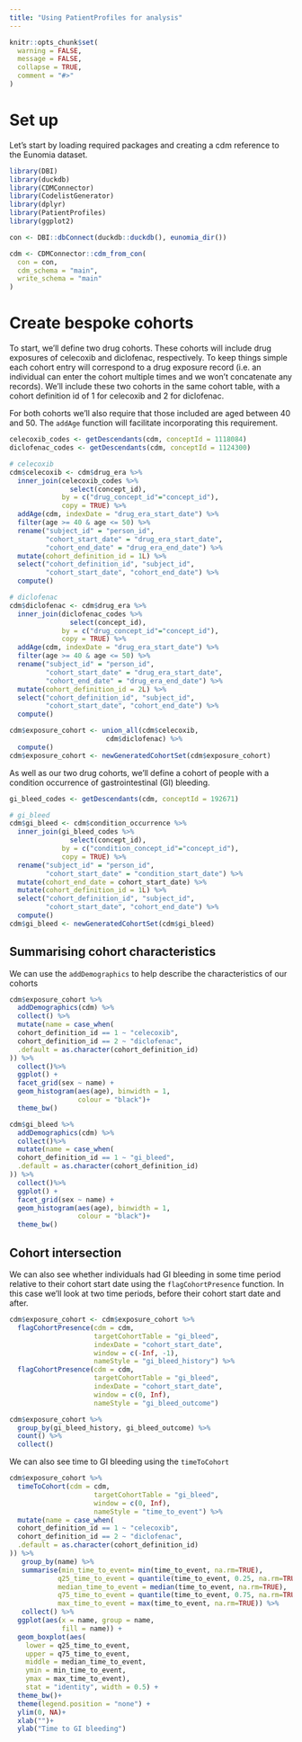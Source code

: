 ```yaml
---
title: "Using PatientProfiles for analysis"
---
```


```r
knitr::opts_chunk$set(
  warning = FALSE,
  message = FALSE,
  collapse = TRUE,
  comment = "#>"
)
```

# Set up 
Let's start by loading required packages and creating a cdm reference to the Eunomia dataset. 

```r
library(DBI)
library(duckdb)
library(CDMConnector)
library(CodelistGenerator)
library(dplyr)
library(PatientProfiles)
library(ggplot2)

con <- DBI::dbConnect(duckdb::duckdb(), eunomia_dir())

cdm <- CDMConnector::cdm_from_con(
  con = con,
  cdm_schema = "main",
  write_schema = "main"
)
```


# Create bespoke cohorts

To start, we'll define two drug cohorts. These cohorts will include drug exposures of celecoxib and diclofenac, respectively. To keep things simple each cohort entry will correspond to a drug exposure record (i.e. an individual can enter the cohort multiple times and we won't concatenate any records). We'll include these two cohorts in the same cohort table, with a cohort definition id of 1 for celecoxib and 2 for diclofenac.

For both cohorts we'll also require that those included are aged between 40 and 50. The `addAge` function will facilitate incorporating this requirement.


```r
celecoxib_codes <- getDescendants(cdm, conceptId = 1118084)
diclofenac_codes <- getDescendants(cdm, conceptId = 1124300)

# celecoxib
cdm$celecoxib <- cdm$drug_era %>% 
  inner_join(celecoxib_codes %>% 
               select(concept_id),
             by = c("drug_concept_id"="concept_id"), 
             copy = TRUE) %>% 
  addAge(cdm, indexDate = "drug_era_start_date") %>% 
  filter(age >= 40 & age <= 50) %>% 
  rename("subject_id" = "person_id", 
         "cohort_start_date" = "drug_era_start_date", 
         "cohort_end_date" = "drug_era_end_date") %>% 
  mutate(cohort_definition_id = 1L) %>% 
  select("cohort_definition_id", "subject_id", 
         "cohort_start_date", "cohort_end_date") %>% 
  compute()

# diclofenac
cdm$diclofenac <- cdm$drug_era %>% 
  inner_join(diclofenac_codes %>% 
               select(concept_id),
             by = c("drug_concept_id"="concept_id"), 
             copy = TRUE) %>% 
  addAge(cdm, indexDate = "drug_era_start_date") %>% 
  filter(age >= 40 & age <= 50) %>% 
  rename("subject_id" = "person_id", 
         "cohort_start_date" = "drug_era_start_date", 
         "cohort_end_date" = "drug_era_end_date") %>% 
  mutate(cohort_definition_id = 2L) %>% 
  select("cohort_definition_id", "subject_id", 
         "cohort_start_date", "cohort_end_date") %>% 
  compute()

cdm$exposure_cohort <- union_all(cdm$celecoxib, 
                        cdm$diclofenac) %>% 
  compute()
cdm$exposure_cohort <- newGeneratedCohortSet(cdm$exposure_cohort)
```

As well as our two drug cohorts, we'll define a cohort of people with a condition occurrence of gastrointestinal (GI) bleeding. 

```r
gi_bleed_codes <- getDescendants(cdm, conceptId = 192671)

# gi_bleed
cdm$gi_bleed <- cdm$condition_occurrence %>% 
  inner_join(gi_bleed_codes %>% 
               select(concept_id),
             by = c("condition_concept_id"="concept_id"), 
             copy = TRUE) %>% 
  rename("subject_id" = "person_id", 
         "cohort_start_date" = "condition_start_date") %>% 
  mutate(cohort_end_date = cohort_start_date) %>% 
  mutate(cohort_definition_id = 1L) %>% 
  select("cohort_definition_id", "subject_id", 
         "cohort_start_date", "cohort_end_date") %>% 
  compute()
cdm$gi_bleed <- newGeneratedCohortSet(cdm$gi_bleed)

```

## Summarising cohort characteristics

We can use the `addDemographics` to help describe the characteristics of our cohorts

```r
cdm$exposure_cohort %>%
  addDemographics(cdm) %>% 
  collect() %>% 
  mutate(name = case_when(
  cohort_definition_id == 1 ~ "celecoxib",
  cohort_definition_id == 2 ~ "diclofenac",
  .default = as.character(cohort_definition_id)
)) %>% 
  collect()%>% 
  ggplot() +
  facet_grid(sex ~ name) +
  geom_histogram(aes(age), binwidth = 1,
                 colour = "black")+
  theme_bw()
```


```r
cdm$gi_bleed %>%
  addDemographics(cdm) %>% 
  collect()%>% 
  mutate(name = case_when(
  cohort_definition_id == 1 ~ "gi_bleed",
  .default = as.character(cohort_definition_id)
)) %>% 
  collect()%>% 
  ggplot() +
  facet_grid(sex ~ name) +
  geom_histogram(aes(age), binwidth = 1,
                 colour = "black")+
  theme_bw()
```

## Cohort intersection
We can also see whether individuals had GI bleeding in some time period relative to their cohort start date using the `flagCohortPresence` function. In this case we'll look at two time periods, before their cohort start date and after.
```r
cdm$exposure_cohort <- cdm$exposure_cohort %>% 
  flagCohortPresence(cdm = cdm,
                     targetCohortTable = "gi_bleed", 
                     indexDate = "cohort_start_date",
                     window = c(-Inf, -1), 
                     nameStyle = "gi_bleed_history") %>% 
  flagCohortPresence(cdm = cdm,
                     targetCohortTable = "gi_bleed", 
                     indexDate = "cohort_start_date",
                     window = c(0, Inf), 
                     nameStyle = "gi_bleed_outcome")
```

```r
cdm$exposure_cohort %>% 
  group_by(gi_bleed_history, gi_bleed_outcome) %>% 
  count() %>% 
  collect()
```

We can also see time to GI bleeding using the `timeToCohort`
```r
cdm$exposure_cohort %>% 
  timeToCohort(cdm = cdm,
                     targetCohortTable = "gi_bleed", 
                     window = c(0, Inf), 
                     nameStyle = "time_to_event") %>% 
  mutate(name = case_when(
  cohort_definition_id == 1 ~ "celecoxib",
  cohort_definition_id == 2 ~ "diclofenac",
  .default = as.character(cohort_definition_id)
)) %>% 
   group_by(name) %>% 
   summarise(min_time_to_event= min(time_to_event, na.rm=TRUE),
            q25_time_to_event = quantile(time_to_event, 0.25, na.rm=TRUE),
            median_time_to_event = median(time_to_event, na.rm=TRUE),
            q75_time_to_event = quantile(time_to_event, 0.75, na.rm=TRUE),
            max_time_to_event = max(time_to_event, na.rm=TRUE)) %>% 
   collect() %>% 
  ggplot(aes(x = name, group = name,
             fill = name)) +
  geom_boxplot(aes(
    lower = q25_time_to_event, 
    upper = q75_time_to_event, 
    middle = median_time_to_event, 
    ymin = min_time_to_event, 
    ymax = max_time_to_event),
    stat = "identity", width = 0.5) + 
  theme_bw()+ 
  theme(legend.position = "none") +
  ylim(0, NA)+
  xlab("")+
  ylab("Time to GI bleeding")


```
